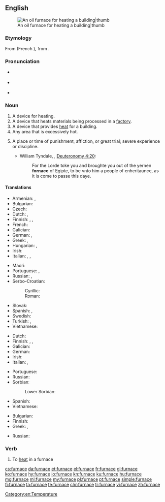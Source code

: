 ==English==
[[Image:Home_oil_furnace.jpg|An oil furnace for heating a building|thumb]]

===Etymology===
From {{etyl|fro|en}} {{m|fro|fornais}} (French {{m|fr|fournaise}}), from {{etyl|la|en}} {{m|la|fornax}}.

===Pronunciation===
* {{a|GenAm}} {{IPA|/ˈfɝnɪs/|lang=en}}
* {{a|RP}} {{IPA|/ˈfɜːnɪs/|lang=en}}
* {{audio|en-us-furnace.ogg|Audio (US)|lang=en}}

===Noun===
{{en-noun}}

# A device for heating.
# A device that heats materials being processed in a [[factory]].
# A device that provides [[heat]] for a building.
# Any area that is excessively hot.
# {{context|figurative|lang=en}} A place or time of punishment, affiction, or great trial; severe experience or discipline.
#* {{circa|1530}} William Tyndale, {{w|Tyndale Bible}}, [[s:Bible (Tyndale)/Deuteronomy#Chapter 4|Deuteronomy 4:20]]:
#*: For the Lorde toke you and broughte you out of the yernen '''fornace''' of Egipte, to be vnto him a people of enheritaunce, as it is come to passe this daye.

====Translations====
{{trans-see|device for heating: [[oven]]}}

{{trans-top|device for heating in a factory, melting metals, etc}}
* Armenian: {{t|hy|հնոց|tr=hnoc’}}, {{t+|hy|քուրա|tr=k’ura}}
* Bulgarian: {{t+|bg|пещ|f|sc=Cyrl}}
* Czech: {{t+|cs|pec|f}}
* Dutch: {{t+|nl|oven|m}}, {{t+|nl|ketel|m}}
* Finnish: {{t|fi|sulatusuuni}}, {{t+|fi|ahjo}}, {{t+|fi|uuni}}
* French: {{t+|fr|four|m}}
* Galician: {{t+|gl|forno|m}}
* German: {{t+|de|Ofen|m}}, {{t+|de|Hochofen|m}}
* Greek: {{t+|el|καμίνι|n|sc=Grek}}, {{t+|el|φούρνος|m|sc=Grek}}
* Hungarian: {{t+|hu|kemence}}, {{t+|hu|kohó}}
* Irish: {{t|ga|foirnéis|f}}
* Italian: {{t+|it|fornace|f}}, {{t|it|bruciatore|m}}, {{t+|it|caldaia|f}}
{{trans-mid}}
* Maori: {{t|mi|tahunga}}
* Portuguese: {{t+|pt|forno|m}}, {{t+|pt|fornalha|f}}
* Russian: {{t+|ru|печь|f|tr=pečʹ|sc=Cyrl}}, {{t+|ru|горн|m|tr=gorn|sc=Cyrl}}
* Serbo-Croatian:
*: Cyrillic: {{t|sh|пећ|f}}
*: Roman: {{t+|sh|peć|f}}
* Slovak: {{t|sk|vyhňa|f}}
* Spanish: {{t+|es|horno|m}}, {{t+|es|caldera|f}}
* Swedish: {{t+|sv|masugn|c}}
* Turkish: {{t+|tr|fırın}}, {{t+|tr|yüksek fırın}}
* Vietnamese: {{t-needed|vi}}
{{trans-bottom}}

{{trans-top|device for heating a building}}
* Dutch: {{t+|nl|ketel|m}}
* Finnish: {{t+|fi|uuni}}, {{t+|fi|lämmitysuuni}}, {{t+|fi|pannu}}
* Galician: {{t+|gl|calefacción|f}}
* German: {{t+|de|Ofen|m}}
* Irish: {{t|ga|foirnéis|f}}
* Italian: {{t+|it|caldaia|f}}, {{t|it|bruciatore|m}}
{{trans-mid}}
* Portuguese: {{t+|pt|fornalha|f}}
* Russian: {{t+|ru|печь|f|tr=pečʹ|sc=Cyrl}}
* Sorbian:
*: Lower Sorbian: {{t|dsb|kamjeny|p}}
* Spanish: {{t+|es|calefacción|f}}
* Vietnamese: {{t-needed|vi}}
{{trans-bottom}}

{{trans-top|hot area}}
* Bulgarian: {{t|bg|фурна|f|sc=Cyrl}}
* Finnish: {{t+|fi|pätsi}}
* Greek: {{t+|el|καμίνι|n}}, {{t+|el|φούρνος|m}}
{{trans-mid}}
* Russian: {{t+|ru|топка|f|tr=tópka}}
{{trans-bottom}}

===Verb===
{{en-verb|furnac}}

# To [[heat]] in a furnace

[[Category:en:Temperature]]

[[cs:furnace]]
[[da:furnace]]
[[et:furnace]]
[[el:furnace]]
[[fr:furnace]]
[[gl:furnace]]
[[ko:furnace]]
[[hy:furnace]]
[[io:furnace]]
[[kn:furnace]]
[[ku:furnace]]
[[hu:furnace]]
[[mg:furnace]]
[[ml:furnace]]
[[my:furnace]]
[[pl:furnace]]
[[pt:furnace]]
[[simple:furnace]]
[[fi:furnace]]
[[ta:furnace]]
[[te:furnace]]
[[chr:furnace]]
[[tr:furnace]]
[[vi:furnace]]
[[zh:furnace]]